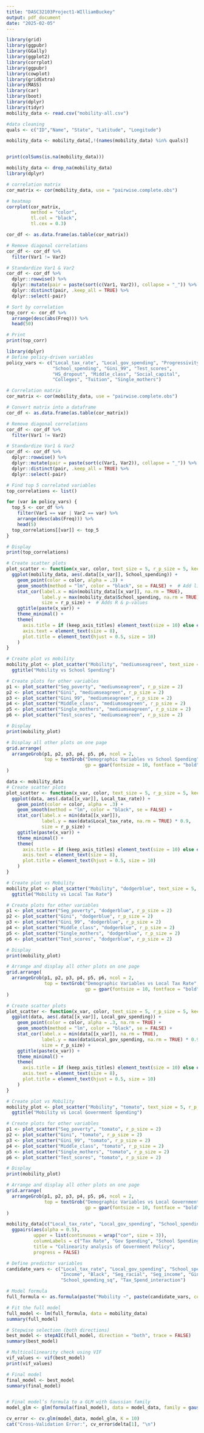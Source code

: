 ```yaml
---
title: "DASC32103Project1-WIlliamBuckey"
output: pdf_document
date: "2025-02-05"
---
```


```r
library(grid)
library(ggpubr)
library(GGally)
library(ggplot2)
library(corrplot)
library(ggpubr)
library(cowplot)
library(gridExtra)
library(MASS) 
library(car) 
library(boot)
library(dplyr)
library(tidyr)
mobility_data <- read.csv("mobility-all.csv")
```

```r
#data cleaning
quals <- c("ID","Name", "State", "Latitude", "Longitude")

mobility_data <- mobility_data[,!(names(mobility_data) %in% quals)]


print(colSums(is.na(mobility_data)))
```

```r
mobility_data <- drop_na(mobility_data)
library(dplyr)

# correlation matrix
cor_matrix <- cor(mobility_data, use = "pairwise.complete.obs")

# heatmap
corrplot(cor_matrix,
         method = "color",  
         tl.col = "black",  
         tl.cex = 0.3)       

cor_df <- as.data.frame(as.table(cor_matrix))

# Remove diagonal correlations
cor_df <- cor_df %>%
  filter(Var1 != Var2)

# Standardize Var1 & Var2
cor_df <- cor_df %>%
  dplyr::rowwise() %>%
  dplyr::mutate(pair = paste(sort(c(Var1, Var2)), collapse = "_")) %>%
  dplyr::distinct(pair, .keep_all = TRUE) %>%
  dplyr::select(-pair)

# Sort by correlation
top_corr <- cor_df %>%
  arrange(desc(abs(Freq))) %>%  
  head(50)  

# Print
print(top_corr)
```

```r
library(dplyr)
# Define policy-driven variables
policy_vars <- c("Local_tax_rate", "Local_gov_spending", "Progressivity", "Gini", 
                 "School_spending", "Gini_99", "Test_scores", 
                 "HS_dropout", "Middle_class", "Social_capital", 
                 "Colleges", "Tuition", "Single_mothers")

# Correlation matrix
cor_matrix <- cor(mobility_data, use = "pairwise.complete.obs")

# Convert matrix into a dataframe
cor_df <- as.data.frame(as.table(cor_matrix))

# Remove diagonal correlations
cor_df <- cor_df %>%
  filter(Var1 != Var2)

# Standardize Var1 & Var2
cor_df <- cor_df %>%
  dplyr::rowwise() %>%
  dplyr::mutate(pair = paste(sort(c(Var1, Var2)), collapse = "_")) %>%  
  dplyr::distinct(pair, .keep_all = TRUE) %>%
  dplyr::select(-pair) 

# Find top 5 correlated variables
top_correlations <- list()

for (var in policy_vars) {
  top_5 <- cor_df %>%
    filter(Var1 == var | Var2 == var) %>% 
    arrange(desc(abs(Freq))) %>% 
    head(5)  
  top_correlations[[var]] <- top_5
}

# Display 
print(top_correlations)
```

```r
# Create scatter plots
plot_scatter <- function(x_var, color, text_size = 5, r_p_size = 5, keep_axis_titles = FALSE) {  
  ggplot(mobility_data, aes(.data[[x_var]], School_spending)) +  
    geom_point(color = color, alpha = .3) + 
    geom_smooth(method = "lm", color = "black", se = FALSE) +  # Add linear regression line
    stat_cor(label.x = min(mobility_data[[x_var]], na.rm = TRUE), 
             label.y = max(mobility_data$School_spending, na.rm = TRUE) * 0.9, 
             size = r_p_size) +  # Adds R & p-values 
    ggtitle(paste(x_var)) + 
    theme_minimal() +
    theme(
      axis.title = if (keep_axis_titles) element_text(size = 10) else element_blank(),  
      axis.text = element_text(size = 8),  
      plot.title = element_text(hjust = 0.5, size = 10) 
    )
}

# Create plot vs mobility
mobility_plot <- plot_scatter("Mobility", "mediumseagreen", text_size = 5, r_p_size = 6, keep_axis_titles = TRUE) +
  ggtitle("Mobility vs School Spending")

# Create plots for other variables 
p1 <- plot_scatter("Seg_poverty", "mediumseagreen", r_p_size = 2)
p2 <- plot_scatter("Gini", "mediumseagreen", r_p_size = 2)
p3 <- plot_scatter("Gini_99", "mediumseagreen", r_p_size = 2)
p4 <- plot_scatter("Middle_class", "mediumseagreen", r_p_size = 2)
p5 <- plot_scatter("Single_mothers", "mediumseagreen", r_p_size = 2)
p6 <- plot_scatter("Test_scores", "mediumseagreen", r_p_size = 2)

# Display 
print(mobility_plot)

# Display all other plots on one page
grid.arrange(
  arrangeGrob(p1, p2, p3, p4, p5, p6, ncol = 2, 
              top = textGrob("Demographic Variables vs School Spending", 
                             gp = gpar(fontsize = 10, fontface = "bold")))
)
```
```r
data <- mobility_data
# Create scatter plots
plot_scatter <- function(x_var, color, text_size = 5, r_p_size = 5, keep_axis_titles = FALSE) {  
  ggplot(data, aes(.data[[x_var]], Local_tax_rate)) + 
    geom_point(color = color, alpha = .3) + 
    geom_smooth(method = "lm", color = "black", se = FALSE) +  
    stat_cor(label.x = min(data[[x_var]]), 
             label.y = max(data$Local_tax_rate, na.rm = TRUE) * 0.9, 
             size = r_p_size) + 
    ggtitle(paste(x_var)) + 
    theme_minimal() +
    theme(
      axis.title = if (keep_axis_titles) element_text(size = 10) else element_blank(), 
      axis.text = element_text(size = 8),  
      plot.title = element_text(hjust = 0.5, size = 10) 
    )
}

# Create plot vs Mobility
mobility_plot <- plot_scatter("Mobility", "dodgerblue", text_size = 5, r_p_size = 6, keep_axis_titles = TRUE) +
  ggtitle("Mobility vs Local Tax Rate")

# Create plots for other variables 
p1 <- plot_scatter("Seg_poverty", "dodgerblue", r_p_size = 2)
p2 <- plot_scatter("Gini", "dodgerblue", r_p_size = 2)
p3 <- plot_scatter("Gini_99", "dodgerblue", r_p_size = 2)
p4 <- plot_scatter("Middle_class", "dodgerblue", r_p_size = 2)
p5 <- plot_scatter("Single_mothers", "dodgerblue", r_p_size = 2)
p6 <- plot_scatter("Test_scores", "dodgerblue", r_p_size = 2)

# Display 
print(mobility_plot)

# Arrange and display all other plots on one page 
grid.arrange(
  arrangeGrob(p1, p2, p3, p4, p5, p6, ncol = 2,  
              top = textGrob("Demographic Variables vs Local Tax Rate", 
                             gp = gpar(fontsize = 10, fontface = "bold")))
)
```

```r
# Create scatter plots
plot_scatter <- function(x_var, color, text_size = 5, r_p_size = 5, keep_axis_titles = FALSE) {  
  ggplot(data, aes(.data[[x_var]], Local_gov_spending)) +  
    geom_point(color = color, alpha = .3, na.rm = TRUE) + 
    geom_smooth(method = "lm", color = "black", se = FALSE) +  
    stat_cor(label.x = min(data[[x_var]], na.rm = TRUE), 
             label.y = max(data$Local_gov_spending, na.rm = TRUE) * 0.9, 
             size = r_p_size) + 
    ggtitle(paste(x_var)) +  
    theme_minimal() +
    theme(
      axis.title = if (keep_axis_titles) element_text(size = 10) else element_blank(),  
      axis.text = element_text(size = 8),  
      plot.title = element_text(hjust = 0.5, size = 10)  
    )
}

# Create plot vs Mobility
mobility_plot <- plot_scatter("Mobility", "tomato", text_size = 5, r_p_size = 6, keep_axis_titles = TRUE) +
  ggtitle("Mobility vs Local Government Spending")

# Create plots for other variables 
p1 <- plot_scatter("Seg_poverty", "tomato", r_p_size = 2)
p2 <- plot_scatter("Gini", "tomato", r_p_size = 2)
p3 <- plot_scatter("Gini_99", "tomato", r_p_size = 2)
p4 <- plot_scatter("Middle_class", "tomato", r_p_size = 2)
p5 <- plot_scatter("Single_mothers", "tomato", r_p_size = 2)
p6 <- plot_scatter("Test_scores", "tomato", r_p_size = 2)

# Display 
print(mobility_plot)

# Arrange and display all other plots on one page 
grid.arrange(
  arrangeGrob(p1, p2, p3, p4, p5, p6, ncol = 2,  
              top = textGrob("Demographic Variables vs Local Government Spending", 
                             gp = gpar(fontsize = 10, fontface = "bold")))
)

```
```r
mobility_data[c("Local_tax_rate", "Local_gov_spending", "School_spending", "Mobility")] %>%
  ggpairs(aes(alpha = 0.5), 
          upper = list(continuous = wrap("cor", size = 3)),
          columnLabels = c("Tax Rate", "Gov Spending", "School Spending", "Mobility"),
          title = "Colinearity analysis of Government Policy",
          progress = FALSE)
```


```r

# Define predictor variables
candidate_vars <- c("Local_tax_rate", "Local_gov_spending", "School_spending", 
                    "Income", "Black", "Seg_racial", "Seg_income", "Gini", "Middle_class",
                    "School_spending_sq", "Tax_Spend_interaction")

# Model formula
full_formula <- as.formula(paste("Mobility ~", paste(candidate_vars, collapse = " + ")))

# Fit the full model
full_model <- lm(full_formula, data = mobility_data)
summary(full_model)

# Stepwise selection (both directions)
best_model <- stepAIC(full_model, direction = "both", trace = FALSE)
summary(best_model)

# Multicollinearity check using VIF
vif_values <- vif(best_model)
print(vif_values)

# Final model
final_model <- best_model
summary(final_model)


# Final model’s formula to a GLM with Gaussian family
model_glm <- glm(formula(final_model), data = model_data, family = gaussian())

cv_error <- cv.glm(model_data, model_glm, K = 10)
cat("Cross-Validation Error:", cv_error$delta[1], "\n")
```